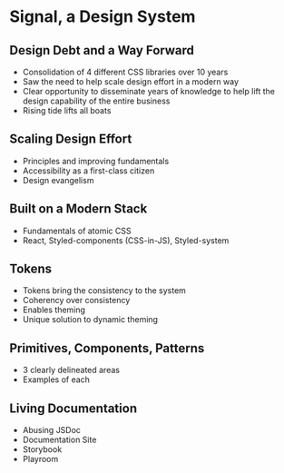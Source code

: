 
# Signal, a Design System

## Design Debt and a Way Forward

- Consolidation of 4 different CSS libraries over 10 years
- Saw the need to help scale design effort in a modern way
- Clear opportunity to disseminate years of knowledge to help lift the design capability of the entire business
- Rising tide lifts all boats

## Scaling Design Effort

- Principles and improving fundamentals
- Accessibility as a first-class citizen
- Design evangelism

## Built on a Modern Stack

- Fundamentals of atomic CSS
- React, Styled-components (CSS-in-JS), Styled-system

## Tokens

- Tokens bring the consistency to the system
- Coherency over consistency
- Enables theming
- Unique solution to dynamic theming

## Primitives, Components, Patterns

- 3 clearly delineated areas
- Examples of each

## Living Documentation

- Abusing JSDoc
- Documentation Site
- Storybook
- Playroom


